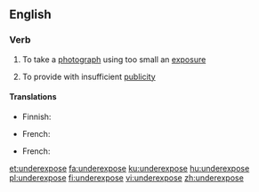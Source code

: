 ==English==

===Verb===
{{en-verb|underexpos}}

# {{context|photography|lang=en}} To take a [[photograph]] using too small an [[exposure]]
# To provide with insufficient [[publicity]]

====Translations====
{{trans-top|in photography}}
* Finnish: {{t|fi|alivalottaa}}
{{trans-mid}}
* French: {{t+|fr|sous-exposer}}
{{trans-bottom}}

{{trans-top|to provide with insufficient publicity}}
* French: {{t+|fr|sous-exposer}}
{{trans-mid}}
{{trans-bottom}}

[[et:underexpose]]
[[fa:underexpose]]
[[ku:underexpose]]
[[hu:underexpose]]
[[pl:underexpose]]
[[fi:underexpose]]
[[vi:underexpose]]
[[zh:underexpose]]